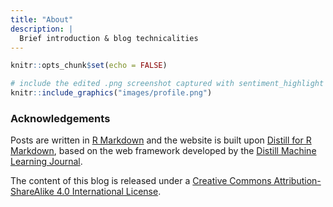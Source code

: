 ```yaml
---
title: "About"
description: |
  Brief introduction & blog technicalities
---
```


```r
knitr::opts_chunk$set(echo = FALSE)
```

```r
# include the edited .png screenshot captured with sentiment_highlight
knitr::include_graphics("images/profile.png")
```

### Acknowledgements 

Posts are written in [R Markdown](https://rmarkdown.rstudio.com/) and the website is built upon [Distill for R Markdown](https://rstudio.github.io/distill/), based on the web framework developed by the [Distill Machine Learning Journal](https://distill.pub/).

The content of this blog is released under a [Creative Commons Attribution-ShareAlike 4.0 International License](https://creativecommons.org/licenses/by-sa/4.0/).

